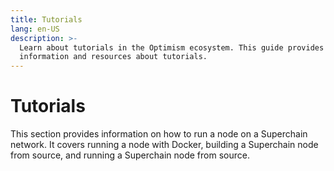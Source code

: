 ```yaml
---
title: Tutorials
lang: en-US
description: >-
  Learn about tutorials in the Optimism ecosystem. This guide provides detailed
  information and resources about tutorials.
---
```



# Tutorials

This section provides information on how to run a node on a Superchain network. It covers running a node with Docker, building a Superchain node from source, and running a Superchain node from source. 

<Cards>
  <Card title="Running a node with docker" href="/operators/node-operators/tutorials/node-from-docker" />

  <Card title="Building a Superchain node from source" href="/operators/node-operators/tutorials/node-from-source" />

  <Card title="Running a Superchain node from source" href="/operators/node-operators/tutorials/run-node-from-source" />

</Cards>
